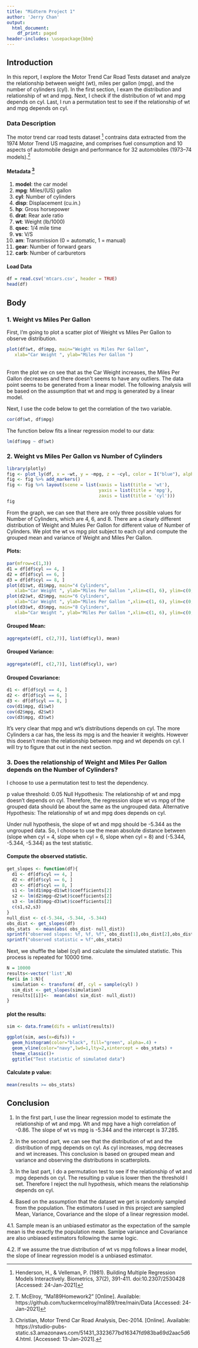 ```yaml
---
title: "Midterm Project 1"
author: 'Jerry Chan'
output:
  html_document:
    df_print: paged
header-includes: \usepackage{bbm}
---
```


## Introduction
In this report, I explore the Motor Trend Car Road Tests dataset and analyze the relationship between weight (wt), miles per gallon (mpg), and the number of cylinders (cyl). In the first section, I exam the distribution and relationship of wt and mpg. Next, I check if the distribution of wt and mpg depends on cyl. Last, I run a permutation test to see if the relationship of wt and mpg depends on cyl.


### Data Description
The motor trend car road tests dataset [^1] contrains data extracted from the 1974 Motor Trend US magazine, and comprises fuel consumption and 10 aspects of automobile design and performance for 32 automobiles (1973–74 models).[^2] 

[^1]: Henderson, H., & Velleman, P. (1981). Building Multiple Regression Models Interactively. Biometrics, 37(2), 391-411. doi:10.2307/2530428 [Accessed: 24-Jan-2021]

[^2]: T. McElroy, “Ma189Homework2” [Online]. Available: https://github.com/tuckermcelroy/ma189/tree/main/Data [Accessed: 24-Jan-2021]

#### Metadata [^3]
1. **model**: the car model
2. **mpg**: Miles/(US) gallon
3. **cyl**: Number of cylinders
4. **disp**: Displacement (cu.in.)
5. **hp**: Gross horsepower
6. **drat**: Rear axle ratio
7. **wt**: Weight (lb/1000)
8. **qsec**: 1/4 mile time
9. **vs**: V/S
10. **am**: Transmission (0 = automatic, 1 = manual)
11. **gear**: Number of forward gears
12. **carb**: Number of carburetors

[^3]: Christian, Motor Trend Car Road Analysis, Dec-2014. [Online]. Available: https://rstudio-pubs-static.s3.amazonaws.com/51431_3323677bd16347fd983ba69d2aac5d64.html. [Accessed: 13-Jan-2021].

#### Load Data
```r
df = read.csv('mtcars.csv', header = TRUE)
head(df)
```

## Body

### 1. Weight vs Miles Per Gallon
First, I'm going to plot a scatter plot of Weight vs Miles Per Gallon to observe  distribution.
```r
plot(df$wt, df$mpg, main="Weight vs Miles Per Gallon",
   xlab="Car Weight ", ylab="Miles Per Gallon ")
```
<br/>
From the plot we cn see that as the Car Weight increases, the Miles Per Gallon decreases and there doesn't seems to have any outliers. The data point seems to be generated from a linear model. The following analysis will be based on the assumption that wt and mpg is generated by a linear model.  

Next, I use the code below to get the correlation of the two variable. 
```r
cor(df$wt, df$mpg)
```

The function below fits a linear regression model to our data:
```r
lm(df$mpg ~ df$wt)
```


### 2. Weight vs Miles Per Gallon vs Number of Cylinders

```r
library(plotly)
fig <- plot_ly(df, x = ~wt, y = ~mpg, z = ~cyl, color = I("blue"), alpha = 0.5, size = 1)
fig <- fig %>% add_markers()
fig <- fig %>% layout(scene = list(xaxis = list(title = 'wt'),
                                   yaxis = list(title = 'mpg'),
                                   zaxis = list(title = 'cyl')))
fig
```

From the graph, we can see that there are only three possible values for Number of Cylinders, which are 4, 6, and 8.
There are a clearly different  distribution of Weight and Mules Per Gallon for different value of Number of Cylinders. We plot the wt vs mpg plot subject to each cyl and compute the grouped mean and variance of Weight and Miles Per Gallon.

#### Plots:
```r
par(mfrow=c(1,3))
d1 = df[df$cyl == 4, ] 
d2 = df[df$cyl == 6, ] 
d3 = df[df$cyl == 8, ] 
plot(d1$wt, d1$mpg, main="4 Cylinders",
   xlab="Car Weight ", ylab="Miles Per Gallon ",xlim=c(1, 6), ylim=c(0,35))
plot(d2$wt, d2$mpg, main="6 Cylinders",
   xlab="Car Weight ", ylab="Miles Per Gallon ",xlim=c(1, 6), ylim=c(0,35))
plot(d3$wt, d3$mpg, main="8 Cylinders",
   xlab="Car Weight ", ylab="Miles Per Gallon ",xlim=c(1, 6), ylim=c(0,35))
```
#### Grouped Mean:
```r
aggregate(df[, c(2,7)], list(df$cyl), mean)
```
#### Grouped Variance:
```r
aggregate(df[, c(2,7)], list(df$cyl), var)
```
#### Grouped Covariance:
```r
d1 <- df[df$cyl == 4, ] 
d2 <- df[df$cyl == 6, ] 
d3 <- df[df$cyl == 8, ] 
cov(d1$mpg, d1$wt)
cov(d2$mpg, d2$wt)
cov(d3$mpg, d3$wt)
```

It's very clear that mpg and wt's distributions depends on cyl. The more Cylinders a car has, the less its mpg is and the heavier it weights. However this doesn't mean the relationship between mpg and wt depends on cyl. I will try to figure that out in the next section.

### 3. Does the relationship of Weight and Miles Per Gallon depends on the Number of Cylinders?

I choose to use a permutation test to test the  dependency. 

p value threshold: 0.05
Null Hypothesis: The relationship of wt and mpg doesn't depends on cyl. Therefore, the regression slope wt vs mpg of the grouped data should be about the same as the ungrouped data.
Alternative Hypothesis: The relationship of wt and mpg does depends on cyl.

Under null hypothesis, the slope of wt and mpg should be -5.344 as the ungrouped data. So, I choose to use the mean absolute distance between (slope when cyl = 4, slope when cyl = 6, slope when cyl = 8) and (-5.344, -5.344, -5.344) as the test statistic.

#### Compute the observed statistic.
```r
get_slopes <- function(df){
  d1 <- df[df$cyl == 4, ] 
  d2 <- df[df$cyl == 6, ] 
  d3 <- df[df$cyl == 8, ] 
  s1 <- lm(d1$mpg~d1$wt)$coefficients[2]
  s2 <- lm(d2$mpg~d2$wt)$coefficients[2]
  s3 <- lm(d3$mpg~d3$wt)$coefficients[2]
  c(s1,s2,s3) 
}
null_dist <- c(-5.344, -5.344, -5.344)
obs_dist <- get_slopes(df)
obs_stats  <- mean(abs( obs_dist- null_dist))
sprintf("observed slopes: %f, %f, %f", obs_dist[1],obs_dist[2],obs_dist[3])
sprintf("observed statistic = %f",obs_stats)
```

Next, we shuffle the label (cyl) and calculate the simulated statistic. This process is repeated for 10000 time.

```r
N = 10000
results<-vector('list',N)
for(i in 1:N){
  simulation <- transform( df, cyl = sample(cyl) )
  sim_dist <- get_slopes(simulation)
  results[[i]]<-  mean(abs( sim_dist- null_dist))
}
```

#### plot the results:
```r
sim <- data.frame(difs = unlist(results))

ggplot(sim, aes(x=difs)) +
  geom_histogram(color="black", fill="green", alpha=.4) +
  geom_vline(color="navy",lwd=1,lty=2,xintercept = obs_stats) +
  theme_classic()+
  ggtitle("Test statistic of simulated data")
```

#### Calculate p value:
```r
mean(results >= obs_stats)
```


## Conclusion
1. In the first part, I use the linear regression model to estimate the relationship of wt and mpg. Wt and mpg have a high correlation of -0.86. The slope of wt vs mpg is -5.344 and the intercept is 37.285. 

2. In the second part, we can see that the distribution of wt and the distribution of mpg depends on cyl. As cyl increases, mpg decreases and wt increases. This conclusion is based on grouped mean and variance and observing the distributions in scatterplots.

3. In the last part, I do a permutation test to see if the relationship of wt and mpg depends on cyl. The resulting p value is lower then the threshold I set. Therefore I reject the null hypothesis, which means the relationship depends on cyl.

4. Based on the assumption that the dataset we get is randomly sampled from the population. The estimators I used in this project are sampled Mean, Variance, Covariance and the slope of a linear regression model.

4.1. Sample mean is an unbiased estimator as the expectation of the sample mean is the exactly the population mean. Samlpe variance and Covariance are also unbiased estimators following the same logic.

4.2. If we assume the true distribution of wt vs mpg follows a linear model, the slope of linear regression model is a unbiased estimator.
